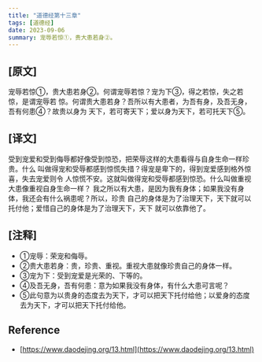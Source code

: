 ```yaml
---
title: "道德经第十三章"
tags: [道德经]
date: 2023-09-06
summary: 宠辱若惊①，贵大患若身②。
---
```


## [原文]

宠辱若惊①，贵大患若身②。何谓宠辱若惊？宠为下③，得之若惊，失之若惊，是谓宠辱若
惊。何谓贵大患若身？吾所以有大患者，为吾有身，及吾无身，吾有何患④？故贵以身为
天下，若可寄天下；爱以身为天下，若可托天下⑤。

## [译文]

受到宠爱和受到侮辱都好像受到惊恐，把荣辱这样的大患看得与自身生命一样珍贵。什么
叫做得宠和受辱都感到惊慌失措？得宠是卑下的，得到宠爱感到格外惊喜，失去宠爱则令
人惊慌不安。这就叫做得宠和受辱都感到惊恐。什么叫做重视大患像重视自身生命一样？
我之所以有大患，是因为我有身体；如果我没有身体，我还会有什么祸患呢？所以，珍贵
自己的身体是为了治理天下，天下就可以托付他；爱惜自己的身体是为了治理天下，天下
就可以依靠他了。

## [注释]

- ①宠辱：荣宠和侮辱。
- ②贵大患若身：贵，珍贵、重视。重视大患就像珍贵自己的身体一样。
- ③宠为下：受到宠爱是光荣的、下等的。
- ④及吾无身，吾有何患：意为如果我没有身体，有什么大患可言呢？
- ⑤此句意为以贵身的态度去为天下，才可以把天下托付给他；以爱身的态度去为天下，才可以把天下托付给他。

## Reference

- [https://www.daodejing.org/13.html](https://www.daodejing.org/13.html)